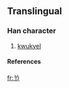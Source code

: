 ==Translingual==
===Han character===
{{Han char|rn=12|rad=八|as=02|sn=4|four=|canj=金尸中 (CSL)}}
# [[kwukyel]]
====References====
{{Han ref|kx=0079.091|dj=0363.121|hdz=10241.091|uh=516F|ud=20847}}

[[fr:兯]]